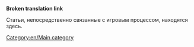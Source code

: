 '''Broken translation link'''
[[Category:en/Main category]]

Статьи, непосредственно связанные с игровым процессом, находятся здесь.